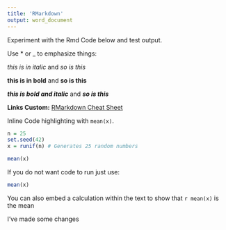 ```yaml
---
title: 'RMarkdown'
output: word_document
---
```


Experiment with the Rmd Code below and test output.

Use * or _ to emphasize things:

*this is in italic*  and _so is this_

**this is in bold**  and __so is this__

***this is bold and italic***  and ___so is this___


**Links Custom:** [RMarkdown Cheat Sheet](https://www.rstudio.com/wp-content/uploads/2016/03/rmarkdown-cheatsheet-2.0.pdf)

Inline Code highlighting with `mean(x)`. 

```r
n = 25
set.seed(42)
x = runif(n) # Generates 25 random numbers

mean(x)
```

If you do not want code to run just use:
```r
mean(x)
```

You can also embed a calculation within the text to show that `r mean(x)` is the mean


I've made some changes